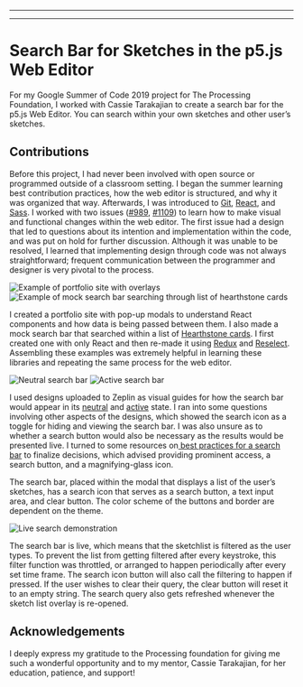 
  ---
  
  ---
  # Search Bar for Sketches in the p5.js Web Editor

For my Google Summer of Code 2019 project for The Processing Foundation, I worked with Cassie Tarakajian to create a search bar for the p5.js Web Editor. You can search within your own sketches and other user’s sketches.  

## Contributions

Before this project, I had never been involved with open source or programmed outside of a classroom setting. I began the summer learning best contribution practices, how the web editor is structured, and why it was organized that way. Afterwards, I was introduced to [Git](https://git-scm.com/), [React](https://reactjs.org/), and [Sass](https://sass-lang.com/). I worked with two issues ([#989](https://github.com/processing/p5.js-web-editor/issues/989), [#1109](https://github.com/processing/p5.js-web-editor/pull/1109#pullrequestreview-253008128)) to learn how to make visual and functional changes within the web editor. The first issue had a design that led to questions about its intention and implementation within the code, and was put on hold for further discussion. Although it was unable to be resolved, I learned that implementing design through code was not always straightforward; frequent communication between the programmer and designer is very pivotal to the process.


![Example of portfolio site with overlays](https://drive.google.com/uc?export=view&id=19J9j3Bj8EmyxAgaorsrrYSmbngsnkofh) ![Example of mock search bar searching through list of hearthstone cards](https://drive.google.com/uc?export=view&id=1pZ_MYdn6rSlSgXTs9e6xCm2x_nP41ftm)


I created a portfolio site with pop-up modals to understand React components and how data is being passed between them. I also made a mock search bar that searched within a list of [Hearthstone cards](https://hearthstonejson.com/). I first created one with only React and then re-made it using [Redux](https://redux.js.org/) and [Reselect](https://github.com/reduxjs/reselect). Assembling these examples was extremely helpful in learning these libraries and repeating the same process for the web editor.


![Neutral search bar](https://drive.google.com/uc?export=view&id=1ZotyuZ7Gvha_Knz-37PVS8v-Dsq7R4pU)
![Active search bar](https://drive.google.com/uc?export=view&id=1VN2abuO6eaC_Yq4y7VM6Z_nQfteFbRvm)


I used designs uploaded to Zeplin as visual guides for how the search bar would appear in its [neutral](https://app.zeplin.io/project/55f746c54a02e1e50e0632c3/screen/59413d89c2b5318d69be12d3) and [active](https://app.zeplin.io/project/55f746c54a02e1e50e0632c3/screen/59413d88cda26c1669f83fea) state. I ran into some questions involving other aspects of the designs, which showed the search icon as a toggle for hiding and viewing the search bar. I was also unsure as to whether a search button would also be necessary as the results would be presented live. I turned to some resources on[ best practices for a search bar](https://uxplanet.org/design-a-perfect-search-box-b6baaf9599c) to finalize decisions, which advised providing prominent access, a search button, and a magnifying-glass icon.

The search bar, placed within the modal that displays a list of the user’s sketches, has a search icon that serves as a search button, a text input area, and clear button. The color scheme of the buttons and border are dependent on the theme.


![Live search demonstration](https://drive.google.com/uc?export=view&id=1KCRF66qkTUnsFe_dvzO2FNqh9jl7zJ6M)


The search bar is live, which means that the sketchlist is filtered as the user types. To prevent the list from getting filtered after every keystroke, this filter function was throttled, or arranged to happen periodically after every set time frame. The search icon button will also call the filtering to happen if pressed. If the user wishes to clear their query, the clear button will reset it to an empty string. The search query also gets refreshed whenever the sketch list overlay is re-opened.

## Acknowledgements

I deeply express my gratitude to the Processing foundation for giving me such a wonderful opportunity and to my mentor, Cassie Tarakajian, for her education, patience, and support!

  